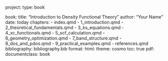 project:
  type: book

book:
  title: "Introduction to Density Functional Theory"
  author: "Your Name"
  date: today
  chapters:
    - index.qmd
    - 1_introduction.qmd
    - 2_theoretical_fundamentals.qmd
    - 3_ks_equations.qmd
    - 4_xc_functionals.qmd
    - 5_scf_calculation.qmd
    - 6_geometry_optimization.qmd
    - 7_band_structure.qmd
    - 8_dos_and_pdos.qmd
    - 9_practical_examples.qmd
    - references.qmd
bibliography: bibliography.bib
format:
  html:
    theme: cosmo
    toc: true
  pdf:
    documentclass: book
